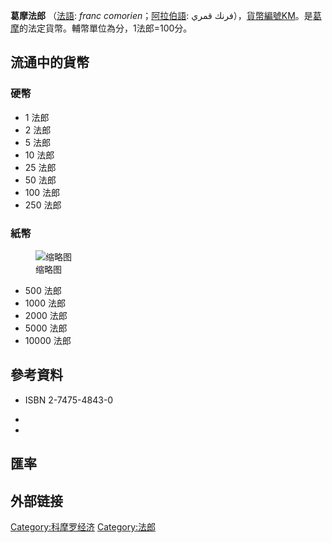 {{Infobox Currency
| currency_name_in_local = franc comorien <small>{{fr icon}}</small><br>فرنك قمري <small>{{ar icon}}</small>
| image_1 =
| image_title_1 = The new 2000-franc note
| image_2 =
| image_title_2 = 100 francs
| iso_code = KMF
| using_countries = {{flag|Comoros}}
| inflation_rate = 3%
| inflation_source_date = ''[https://www.cia.gov/library/publications/the-world-factbook/fields/2092.html The World Factbook]'', 2005 est.
| pegged_with = [[euro|euro]] = 491.96775 francs
| symbol = CF
| subunit_ratio_1 = 1/100
| subunit_name_1 = [[生丁|生丁]]
| subunit_inline_note_1 = 法文為centime，已退出流通。
| frequently_used_coins = 25, 50, 100, 250<ref>{{Cite web |url=http://www.banque-comores.km/index.php?mact=News,cntnt01,detail,0&cntnt01articleid=10&cntnt01origid=15&cntnt01returnid=114 |title=存档副本 |access-date=2014-02-05 |archive-date=2020-11-26 |archive-url=https://web.archive.org/web/20201126100919/http://www.banque-comores.km/index.php?mact=News%2Ccntnt01%2Cdetail%2C0&cntnt01articleid=10&cntnt01origid=15&cntnt01returnid=114 |dead-url=no }}</ref> francs
| rarely_used_coins = 1, 2, 5, 10 francs
| used_banknotes = 500, 1000, 2000, 5000, 10,000 francs
| issuing_authority = {{le|Central Bank of the Comoros|Banque Centrale des Comores|葛摩中央銀行}}
| issuing_authority_website = www.banque-comores.km
| printer = [[法蘭西銀行|法蘭西銀行]]
| printer_website = www.banque-france.fr
| mint = {{le|Monnaie de Paris|Monnaie de Paris|巴黎造幣廠}}
| mint_website = www.monnaiedeparis.com
}}
'''葛摩法郎''' （[[法語|法語]]: ''franc comorien''；[[阿拉伯語|阿拉伯語]]: فرنك قمري），[[ISO_4217|貨幣編號]]KM。是[[葛摩|葛摩]]的法定貨幣。輔幣單位為分，1法郎=100分。

==流通中的貨幣==
===硬幣===
*1 法郎
*2 法郎
*5 法郎
*10 法郎
*25 法郎
*50 法郎
*100 法郎
*250 法郎

===紙幣===
[[File:Comorian_franc_banknote_set.jpg|缩略图]]
*500 法郎
*1000 法郎
*2000 法郎
*5000 法郎
*10000 法郎

==參考資料==
<div class='references-small'>
<references/>
</div>
{{reflist}}
{{refbegin}}
*{{fr icon}} {{cite book | author=Abal Anrabe Abdou Chacourou | title=Franc comorien | publisher =[http://www.editions-harmattan.fr Editions L'Harmattan] | year=2003 }} ISBN 2-7475-4843-0
*{{numis cite SCWC|date=1991}}
*{{numis cite SCWPM|date=1994}}
{{refend}}
== 匯率 ==
{{Exchange Rate|KMF}}
== 外部链接 ==
{{Standard numismatics external links
| world_coin_gallery_1_url  = Comoros
| world_coin_gallery_1_name = Comoros
| banknote_world_1_url      = Comoro_Islands
| banknote_world_1_name     = Comoros
| dollarization_1_url       = km
| dollarization_1_name      = Comoros
| gfd_1_url                 = Comoros
| gfd_1_name                = Comoros
| gfd_data_1_url            = 5585
| gfd_data_1_name           = Comores Franc
| show_gfd_excel            = Y
}}

{{Currencies of Africa}}
{{Franc}}

[[Category:科摩罗经济|Category:科摩罗经济]]
[[Category:法郎|Category:法郎]]